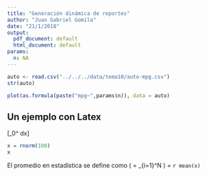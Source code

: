 ```yaml
---
title: "Generación dinámica de reportes"
author: "Juan Gabriel Gomila"
date: "21/1/2018"
output:
  pdf_document: default
  html_document: default
params:
  n: NA
---
```


```r
auto <- read.csv("../../../data/tema10/auto-mpg.csv")
str(auto)
```


```r
plot(as.formula(paste("mpg~",params$n)), data = auto)
```













## Un ejemplo con Latex

\[\int_0^\infty \frac{1}{x^2} dx\]
```r
x = rnorm(100)
x
```

El promedio en estadística se define como \(\overline{x} = \displaystyle\sum_{i=1}^N \frac{x_i}{N}\) = `r mean(x)`